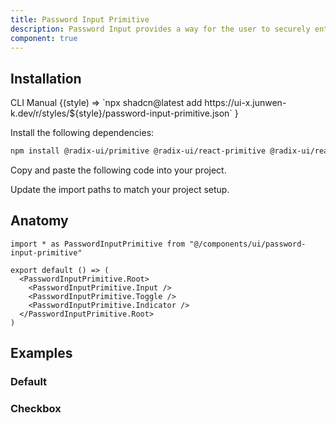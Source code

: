 ```yaml
---
title: Password Input Primitive
description: Password Input provides a way for the user to securely enter a password, with the ability to toggle the visibility of the password.
component: true
---
```


<ComponentPreview name="password-input-primitive-demo" />

## Installation

<Tabs defaultValue="cli">

<TabsList>
  <TabsTrigger value="cli">CLI</TabsTrigger>
  <TabsTrigger value="manual">Manual</TabsTrigger>
</TabsList>
<TabsContent value="cli">

<InstallCodeBlockCommand>
  {(style) =>
    `npx shadcn@latest add https://ui-x.junwen-k.dev/r/styles/${style}/password-input-primitive.json`
  }
</InstallCodeBlockCommand>

</TabsContent>

<TabsContent value="manual">

<Steps>

<Step>Install the following dependencies:</Step>

```bash
npm install @radix-ui/primitive @radix-ui/react-primitive @radix-ui/react-use-controllable-state
```

<Step>Copy and paste the following code into your project.</Step>

<ComponentSource name="password-input-primitive" />

<Step>Update the import paths to match your project setup.</Step>

</Steps>

</TabsContent>

</Tabs>

## Anatomy

```tsx
import * as PasswordInputPrimitive from "@/components/ui/password-input-primitive"

export default () => (
  <PasswordInputPrimitive.Root>
    <PasswordInputPrimitive.Input />
    <PasswordInputPrimitive.Toggle />
    <PasswordInputPrimitive.Indicator />
  </PasswordInputPrimitive.Root>
)
```

## Examples

### Default

<ComponentPreview name="password-input-primitive-demo" />

### Checkbox

<ComponentPreview name="password-input-primitive-checkbox" />
